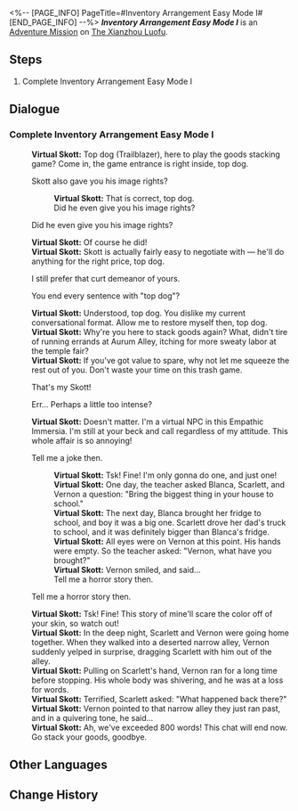 <%-- [PAGE_INFO]
PageTitle=#Inventory Arrangement Easy Mode I#
[END_PAGE_INFO] --%>
{{Stub|Dialogue.}}
{{Mission Infobox
|id            = 8025228
|title         = 
|image         = <!--Mission Inventory Arrangement Easy Mode I.png-->
|type          = Adventure
|event_name    = 
|chapter       = 
|requirements  = {{subst:void|<!--Unknown: {"Type":"Manual"}-->}}
|summary       = <!--official mission summary from Fate's Atlas-->
|characters    = Trailblazer; Virtual Skott
|startLocation = [[The Xianzhou Luofu]] - [[Skysplitter]]
|world         = The Xianzhou Luofu
|area          = Skysplitter
|prev          = 
|next          = 
|rewards       = 
}}
'''''Inventory Arrangement Easy Mode I''''' is an [[Adventure Mission]] on [[The Xianzhou Luofu]].

==Steps==
# Complete Inventory Arrangement Easy Mode I

<!--
==Gameplay Notes==

--><!--
==Trial Character==

-->
==Dialogue==
{{Stub Dialogue}}
===Complete Inventory Arrangement Easy Mode I{{subst:void|<!--802522802-->}}===
{{Mission Description|type=adventure|location=Skysplitter|Complete Inventory Arrangement Easy Mode I}}
{{Dialogue Start}}

:{{tx}}
:'''Virtual Skott:''' Top dog (Trailblazer), here to play the goods stacking game? Come in, the game entrance is right inside, top dog.
:{{DIcon|Arrow}} Skott also gave you his image rights?
::'''Virtual Skott:''' That is correct, top dog.
::Did he even give you his image rights?
:{{DIcon|Arrow}} Did he even give you his image rights?
:'''Virtual Skott:''' Of course he did!
:'''Virtual Skott:''' Skott is actually fairly easy to negotiate with &mdash; he'll do anything for the right price, top dog.
:{{DIcon|Arrow}} I still prefer that curt demeanor of yours.
:{{DIcon|Arrow}} You end every sentence with "top dog"?
:'''Virtual Skott:''' Understood, top dog. You dislike my current conversational format. Allow me to restore myself then, top dog.
:'''Virtual Skott:''' Why're you here to stack goods again? What, didn't tire of running errands at Aurum Alley, itching for more sweaty labor at the temple fair?
:'''Virtual Skott:''' If you've got value to spare, why not let me squeeze the rest out of you. Don't waste your time on this trash game.
:{{DIcon|Arrow}} That's my Skott!
:{{DIcon|Arrow}} Err... Perhaps a little too intense?
:'''Virtual Skott:''' Doesn't matter. I'm a virtual NPC in this Empathic Immersia. I'm still at your beck and call regardless of my attitude. This whole affair is so annoying!
:{{DIcon|Arrow}} Tell me a joke then.
::'''Virtual Skott:''' Tsk! Fine! I'm only gonna do one, and just one!
::'''Virtual Skott:''' One day, the teacher asked Blanca, Scarlett, and Vernon a question: "Bring the biggest thing in your house to school."
::'''Virtual Skott:''' The next day, Blanca brought her fridge to school, and boy it was a big one. Scarlett drove her dad's truck to school, and it was definitely bigger than Blanca's fridge.
::'''Virtual Skott:''' All eyes were on Vernon at this point. His hands were empty. So the teacher asked: "Vernon, what have you brought?"
::'''Virtual Skott:''' Vernon smiled, and said...
::Tell me a horror story then.
:{{DIcon|Arrow}} Tell me a horror story then.
:'''Virtual Skott:''' Tsk! Fine! This story of mine'll scare the color off of your skin, so watch out!
:'''Virtual Skott:''' In the deep night, Scarlett and Vernon were going home together. When they walked into a deserted narrow alley, Vernon suddenly yelped in surprise, dragging Scarlett with him out of the alley.
:'''Virtual Skott:''' Pulling on Scarlett's hand, Vernon ran for a long time before stopping. His whole body was shivering, and he was at a loss for words.
:'''Virtual Skott:''' Terrified, Scarlett asked: "What happened back there?"
:'''Virtual Skott:''' Vernon pointed to that narrow alley they just ran past, and in a quivering tone, he said...
:'''Virtual Skott:''' Ah, we've exceeded 800 words! This chat will end now. Go stack your goods, goodbye.
:{{tx}}
{{Dialogue End}}

==Other Languages==
{{Other Languages
|en   = Inventory Arrangement Easy Mode I
|zhs  = 「码放货物」简单模式I
|zht  = 「堆放貨物」簡單模式I
|ja   = 「貨物整理」難易度・簡単I
|ko   = 「화물 적재」 쉬움 모드 I
|es   = Cargamento de mercancía: modo fácil&nbsp;I
|fr   = Mode facile I de Gestion du chargement
|ru   = Погрузка товара - Простой режим I
|th   = โหลดสินค้าโหมดง่าย I
|vi   = "Sắp Xếp Hàng Hóa" Chế Độ Dễ I
|de   = Lagerverwaltung – Leichter Modus I
|id   = "Penataan Barang" Mode Gampang I
|pt   = Organização de Inventário - Modo Fácil I
}}

==Change History==
{{Change History|2.5}}
